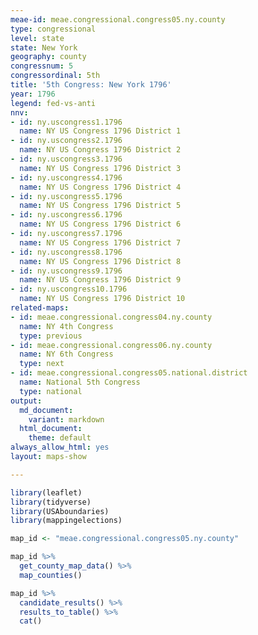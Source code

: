 ```yaml
---
meae-id: meae.congressional.congress05.ny.county
type: congressional
level: state
state: New York
geography: county
congressnum: 5
congressordinal: 5th
title: '5th Congress: New York 1796'
year: 1796
legend: fed-vs-anti
nnv:
- id: ny.uscongress1.1796
  name: NY US Congress 1796 District 1
- id: ny.uscongress2.1796
  name: NY US Congress 1796 District 2
- id: ny.uscongress3.1796
  name: NY US Congress 1796 District 3
- id: ny.uscongress4.1796
  name: NY US Congress 1796 District 4
- id: ny.uscongress5.1796
  name: NY US Congress 1796 District 5
- id: ny.uscongress6.1796
  name: NY US Congress 1796 District 6
- id: ny.uscongress7.1796
  name: NY US Congress 1796 District 7
- id: ny.uscongress8.1796
  name: NY US Congress 1796 District 8
- id: ny.uscongress9.1796
  name: NY US Congress 1796 District 9
- id: ny.uscongress10.1796
  name: NY US Congress 1796 District 10
related-maps:
- id: meae.congressional.congress04.ny.county
  name: NY 4th Congress
  type: previous
- id: meae.congressional.congress06.ny.county
  name: NY 6th Congress
  type: next
- id: meae.congressional.congress05.national.district
  name: National 5th Congress
  type: national
output:
  md_document:
    variant: markdown
  html_document:
    theme: default
always_allow_html: yes
layout: maps-show

---
```


```r
library(leaflet)
library(tidyverse)
library(USAboundaries)
library(mappingelections)

map_id <- "meae.congressional.congress05.ny.county"
```

<div class="map">

```r
map_id %>%
  get_county_map_data() %>%
  map_counties()
```

</div>

<div class="results-table">

```r
map_id %>%
  candidate_results() %>%
  results_to_table() %>%
  cat()
```

</div>